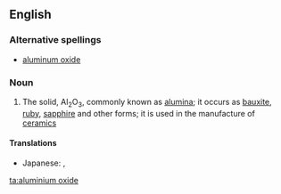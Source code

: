 ==English==

===Alternative spellings===
* [[aluminum oxide]]

===Noun===
{{wikipedia}}
{{en-noun|sg=[[aluminium]] [[oxide]]|-}}

# {{inorganic compound}} The solid, Al<sub>2</sub>O<sub>3</sub>, commonly known as [[alumina]]; it occurs as [[bauxite]], [[ruby]], [[sapphire]] and other forms; it is used in the manufacture of [[ceramic]]s

====Translations====
{{trans-top|alumina, Al<sub>2</sub>O<sub>3</sub>}}
{{trans-mid}}
* Japanese: {{t-|ja|酸化アルミニウム|tr=sankaaruminiumu|sc=Jpan}}, {{t+|ja|アルミナ|tr=arumina|sc=Jpan}}
{{trans-bottom}}

[[ta:aluminium oxide]]